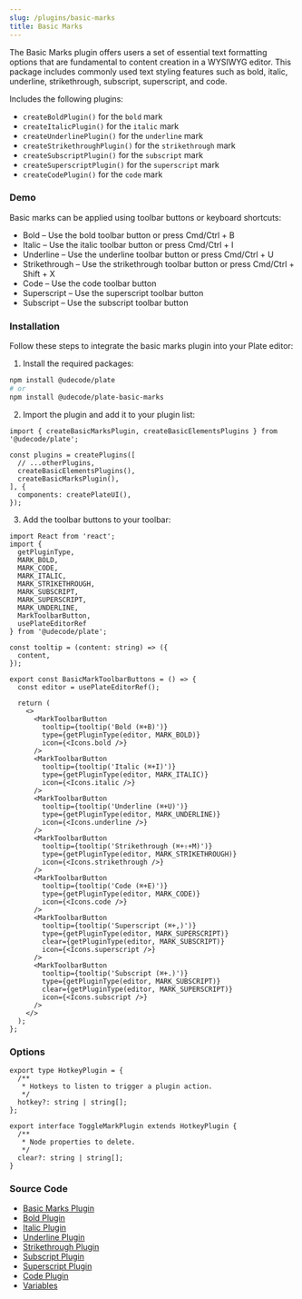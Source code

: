 ```yaml
---
slug: /plugins/basic-marks
title: Basic Marks
---
```



The Basic Marks plugin offers users a set of essential text formatting options that are fundamental to content creation in a WYSIWYG editor.
This package includes commonly used text styling features such as bold, italic, underline, strikethrough, subscript, superscript, and code.

Includes the following plugins:
- `createBoldPlugin()` for the `bold` mark
- `createItalicPlugin()` for the `italic` mark
- `createUnderlinePlugin()` for the `underline` mark
- `createStrikethroughPlugin()` for the `strikethrough` mark
- `createSubscriptPlugin()` for the `subscript` mark
- `createSuperscriptPlugin()` for the `superscript` mark
- `createCodePlugin()` for the `code` mark

### Demo

Basic marks can be applied using toolbar buttons or keyboard shortcuts:

- Bold – Use the bold toolbar button or press Cmd/Ctrl + B
- Italic – Use the italic toolbar button or press Cmd/Ctrl + I
- Underline – Use the underline toolbar button or press Cmd/Ctrl + U
- Strikethrough – Use the strikethrough toolbar button or press Cmd/Ctrl + Shift + X
- Code – Use the code toolbar button
- Superscript – Use the superscript toolbar button
- Subscript – Use the subscript toolbar button



<BasicMarksSandpack />

### Installation

Follow these steps to integrate the basic marks plugin into your Plate editor:

1. Install the required packages:

```bash npm2yarn
npm install @udecode/plate
# or
npm install @udecode/plate-basic-marks
```

2. Import the plugin and add it to your plugin list:

```tsx
import { createBasicMarksPlugin, createBasicElementsPlugins } from '@udecode/plate';

const plugins = createPlugins([
  // ...otherPlugins,
  createBasicElementsPlugins(),
  createBasicMarksPlugin(),
], {
  components: createPlateUI(),
});
```

3. Add the toolbar buttons to your toolbar:

```tsx
import React from 'react';
import {
  getPluginType,
  MARK_BOLD,
  MARK_CODE,
  MARK_ITALIC,
  MARK_STRIKETHROUGH,
  MARK_SUBSCRIPT,
  MARK_SUPERSCRIPT,
  MARK_UNDERLINE,
  MarkToolbarButton,
  usePlateEditorRef
} from '@udecode/plate';

const tooltip = (content: string) => ({
  content,
});

export const BasicMarkToolbarButtons = () => {
  const editor = usePlateEditorRef();

  return (
    <>
      <MarkToolbarButton
        tooltip={tooltip('Bold (⌘+B)')}
        type={getPluginType(editor, MARK_BOLD)}
        icon={<Icons.bold />}
      />
      <MarkToolbarButton
        tooltip={tooltip('Italic (⌘+I)')}
        type={getPluginType(editor, MARK_ITALIC)}
        icon={<Icons.italic />}
      />
      <MarkToolbarButton
        tooltip={tooltip('Underline (⌘+U)')}
        type={getPluginType(editor, MARK_UNDERLINE)}
        icon={<Icons.underline />}
      />
      <MarkToolbarButton
        tooltip={tooltip('Strikethrough (⌘+⇧+M)')}
        type={getPluginType(editor, MARK_STRIKETHROUGH)}
        icon={<Icons.strikethrough />}
      />
      <MarkToolbarButton
        tooltip={tooltip('Code (⌘+E)')}
        type={getPluginType(editor, MARK_CODE)}
        icon={<Icons.code />}
      />
      <MarkToolbarButton
        tooltip={tooltip('Superscript (⌘+,)')}
        type={getPluginType(editor, MARK_SUPERSCRIPT)}
        clear={getPluginType(editor, MARK_SUBSCRIPT)}
        icon={<Icons.superscript />}
      />
      <MarkToolbarButton
        tooltip={tooltip('Subscript (⌘+.)')}
        type={getPluginType(editor, MARK_SUBSCRIPT)}
        clear={getPluginType(editor, MARK_SUPERSCRIPT)}
        icon={<Icons.subscript />}
      />
    </>
  );
};
```


### Options

```tsx
export type HotkeyPlugin = {
  /**
   * Hotkeys to listen to trigger a plugin action.
   */
  hotkey?: string | string[];
};

export interface ToggleMarkPlugin extends HotkeyPlugin {
  /**
   * Node properties to delete.
   */
  clear?: string | string[];
}
```

### Source Code

- [Basic Marks Plugin](https://github.com/udecode/plate/blob/main/packages/nodes/basic-marks/src/createBasicMarksPlugin.ts)
- [Bold Plugin](https://github.com/udecode/plate/blob/main/packages/nodes/basic-marks/src/createBoldPlugin.ts)
- [Italic Plugin](https://github.com/udecode/plate/blob/main/packages/nodes/basic-marks/src/createItalicPlugin.ts)
- [Underline Plugin](https://github.com/udecode/plate/blob/main/packages/nodes/basic-marks/src/createUnderlinePlugin.ts)
- [Strikethrough Plugin](https://github.com/udecode/plate/blob/main/packages/nodes/basic-marks/src/createStrikethroughPlugin.ts)
- [Subscript Plugin](https://github.com/udecode/plate/blob/main/packages/nodes/basic-marks/src/createSubscriptPlugin.ts)
- [Superscript Plugin](https://github.com/udecode/plate/blob/main/packages/nodes/basic-marks/src/createSuperscriptPlugin.ts)
- [Code Plugin](https://github.com/udecode/plate/blob/main/packages/nodes/basic-marks/src/createCodePlugin.ts)
- [Variables](https://github.com/udecode/plate/blob/main/apps/www/src)

